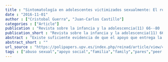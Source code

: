 ```yaml
---
title : "Sintomatología en adolescentes victimizados sexualmente: El rol del apoyo de la familia y del grupo de pares"
date : "2016-11-01"
author : ["Cristobal Guerra", "Juan-Carlos Castillo"]
categories : ["Article"]
publication : "Revista sobre la infancia y la adolescencia(11) 66--80  https://doi.org/10.4995/reinad.2016.4478"
publication_short : "Revista sobre la infancia y la adolescencia(11) 66--80  https://doi.org/10.4995/reinad.2016.4478"
abstract : "Existe suficiente evidencia de que el apoyo que entrega la familia, especialmente los padres, previene la aparición de sintomatología en adolescentes que han sufrido abuso sexual. No obstante, el estudio del rol que juega el apoyo entregado por el grupo de pares no ha sido suficientemente investigado y las pocas investigaciones en la materia han entregado resultados contradictorios. De este modo, el objetivo del presente estudio es evaluar la relación tanto del apoyo de la familia, como del de los pares con la sintomatología depresiva, ansiosa y de estrés postraumático en víctimas de abuso sexual. Participaron 93 adolescentes de género femenino (edades entre 12 y 17 años). Las participantes respondieron escalas para evaluar la sintomatología y para evaluar su percepción del apoyo social recibido. Los resultados de un análisis de regresión múltiple muestran que la percepción de apoyo por parte de la familia se asocia inversamente a los tres tipos de síntomas. En cambio, la percepción de apoyo de los pares únicamente se asocia inversamente a la sintomatología depresiva. Estos resultados dan cuenta de que la familia sigue siendo el principal agente protector, aún en la etapa de la adolescencia. Los pares, en cambio, poseerían menos recursos de protección y su rol estaría más centrado en la distracción."
abstract_short : ""
url_source : "https://polipapers.upv.es/index.php/reinad/article/view/4478"
tags : ["abuso sexual","apoyo social","familia","family","pares","peer group","sexual abuse","sintomatología","social support","symptoms"]
---
```

